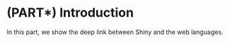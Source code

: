 # (PART\*) Introduction {-}

In this part, we show the deep link between Shiny and the web languages.
